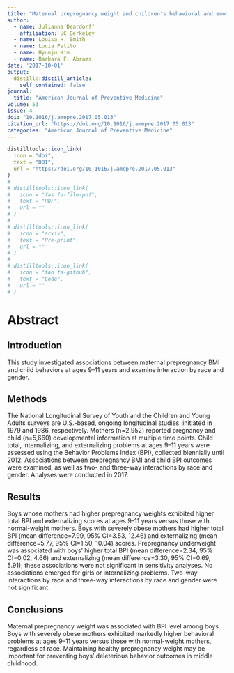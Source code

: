 ```yaml
---
title: "Maternal prepregnancy weight and children's behavioral and emotional outcomes"
author:
  - name: Julianna Deardorff
    affiliation: UC Berkeley
  - name: Louisa H. Smith
  - name: Lucia Petito
  - name: Hyunju Kim
  - name: Barbara F. Abrams
date: '2017-10-01'
output:
  distill::distill_article:
    self_contained: false
journal: 
  title: "American Journal of Preventive Medicine"
volume: 53
issue: 4
doi: "10.1016/j.amepre.2017.05.013"
citation_url: "https://doi.org/10.1016/j.amepre.2017.05.013"
categories: "American Journal of Preventive Medicine"
---
```


```r
distilltools::icon_link(
  icon = "doi",
  text = "DOI",
  url = "https://doi.org/10.1016/j.amepre.2017.05.013"
)
# 
# distilltools::icon_link(
#   icon = "fas fa-file-pdf",
#   text = "PDF",
#   url = ""
# )
# 
# distilltools::icon_link(
#   icon = "arxiv",
#   text = "Pre-print",
#   url = ""
# )
# 
# distilltools::icon_link(
#   icon = "fab fa-github",
#   text = "Code",
#   url = ""
# )
```

# Abstract


## Introduction

This study investigated associations between maternal prepregnancy BMI and child behaviors at ages 9–11 years and examine interaction by race and gender.

## Methods

The National Longitudinal Survey of Youth and the Children and Young Adults surveys are U.S.-based, ongoing longitudinal studies, initiated in 1979 and 1986, respectively. Mothers (n=2,952) reported pregnancy and child (n=5,660) developmental information at multiple time points. Child total, internalizing, and externalizing problems at ages 9–11 years were assessed using the Behavior Problems Index (BPI), collected biennially until 2012. Associations between prepregnancy BMI and child BPI outcomes were examined, as well as two- and three-way interactions by race and gender. Analyses were conducted in 2017.

## Results

Boys whose mothers had higher prepregnancy weights exhibited higher total BPI and externalizing scores at ages 9–11 years versus those with normal-weight mothers. Boys with severely obese mothers had higher total BPI (mean difference=7.99, 95% CI=3.53, 12.46) and externalizing (mean difference=5.77, 95% CI=1.50, 10.04) scores. Prepregnancy underweight was associated with boys’ higher total BPI (mean difference=2.34, 95% CI=0.02, 4.66) and externalizing (mean difference=3.30, 95% CI=0.69, 5.91); these associations were not significant in sensitivity analyses. No associations emerged for girls or internalizing problems. Two-way interactions by race and three-way interactions by race and gender were not significant.

## Conclusions

Maternal prepregnancy weight was associated with BPI level among boys. Boys with severely obese mothers exhibited markedly higher behavioral problems at ages 9–11 years versus those with normal-weight mothers, regardless of race. Maintaining healthy prepregnancy weight may be important for preventing boys’ deleterious behavior outcomes in middle childhood.